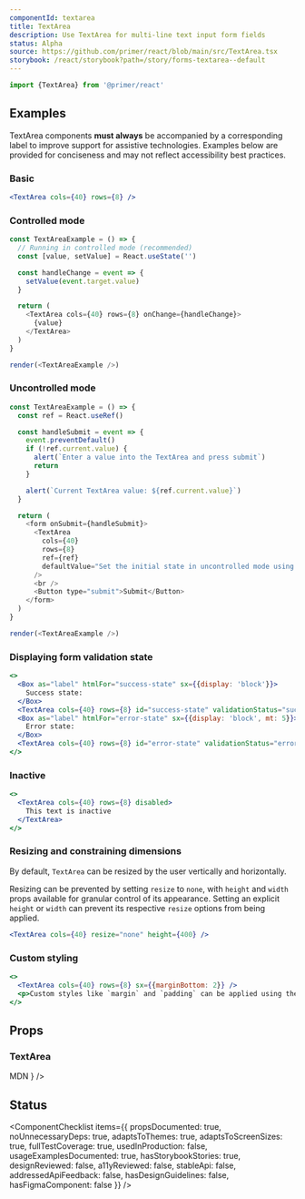 ```yaml
---
componentId: textarea
title: TextArea
description: Use TextArea for multi-line text input form fields
status: Alpha
source: https://github.com/primer/react/blob/main/src/TextArea.tsx
storybook: /react/storybook?path=/story/forms-textarea--default
---
```



```js
import {TextArea} from '@primer/react'
```

## Examples

<Note variant="warning">

TextArea components **must always** be accompanied by a corresponding label to improve support for assistive
technologies. Examples below are provided for conciseness and may not reflect accessibility best practices.

</Note>

### Basic

```jsx live
<TextArea cols={40} rows={8} />
```

### Controlled mode

```javascript live noinline
const TextAreaExample = () => {
  // Running in controlled mode (recommended)
  const [value, setValue] = React.useState('')

  const handleChange = event => {
    setValue(event.target.value)
  }

  return (
    <TextArea cols={40} rows={8} onChange={handleChange}>
      {value}
    </TextArea>
  )
}

render(<TextAreaExample />)
```

### Uncontrolled mode

```javascript live noinline
const TextAreaExample = () => {
  const ref = React.useRef()

  const handleSubmit = event => {
    event.preventDefault()
    if (!ref.current.value) {
      alert(`Enter a value into the TextArea and press submit`)
      return
    }

    alert(`Current TextArea value: ${ref.current.value}`)
  }

  return (
    <form onSubmit={handleSubmit}>
      <TextArea
        cols={40}
        rows={8}
        ref={ref}
        defaultValue="Set the initial state in uncontrolled mode using the defaultValue prop"
      />
      <br />
      <Button type="submit">Submit</Button>
    </form>
  )
}

render(<TextAreaExample />)
```

### Displaying form validation state

```jsx live
<>
  <Box as="label" htmlFor="success-state" sx={{display: 'block'}}>
    Success state:
  </Box>
  <TextArea cols={40} rows={8} id="success-state" validationStatus="success" />
  <Box as="label" htmlFor="error-state" sx={{display: 'block', mt: 5}}>
    Error state:
  </Box>
  <TextArea cols={40} rows={8} id="error-state" validationStatus="error" />
</>
```

### Inactive

```jsx live
<>
  <TextArea cols={40} rows={8} disabled>
    This text is inactive
  </TextArea>
</>
```

### Resizing and constraining dimensions

By default, `TextArea` can be resized by the user vertically and horizontally.

Resizing can be prevented by setting `resize` to `none`, with `height` and `width` props available for granular control of its appearance.
Setting an explicit `height` or `width` can prevent its respective `resize` options from being applied.

```jsx live
<TextArea cols={40} resize="none" height={400} />
```

### Custom styling

```jsx live
<>
  <TextArea cols={40} rows={8} sx={{marginBottom: 2}} />
  <p>Custom styles like `margin` and `padding` can be applied using the `sx` prop</p>
</>
```

## Props

### TextArea

<PropsTable>
  <PropsTableRow
    defaultValue="undefined"
    name="required"
    type="boolean"
    description="Indicates to the user and assistive technologies that the field value is required"
  />
  <PropsTableRow
    name="cols"
    type="number"
    description="Specifies the visible width of a text area."
  />
  <PropsTableRow
    name="rows"
    type="number"
    description="Specifies the visible height of a text area."
  />
  <PropsTableRow
    name="block"
    type="boolean"
    defaultValue="false"
    description="Expands with width of the component to fill the parent elements"
  />
  <PropsTableRow
    name="resize"
    type="'both' | 'horizontal' | 'vertical' | 'none'"
    defaultValue="both"
    description="Changes background color to a higher contrast color"
  />
  <PropsTableRow
    name="height"
    defaultValue="undefined"
    type="number"
    description="Apply an optional, precise height"
  />
  <PropsTableRow
    name="width"
    defaultValue="undefined"
    type="number"
    description="Apply an optional, precise width"
  />
  <PropsTableRow name="validationStatus" 
    defaultValue="undefined" 
    type="'success' | 'error' | undefined" 
    description="Style the textarea to match the current form validation status"
  />
  <PropsTablePassthroughPropsRow
    elementName="textarea"
    passthroughPropsLink={
      <Link href="https://developer.mozilla.org/en-US/docs/Web/HTML/Element/textarea#attributes">MDN</Link>
    }
  />

</PropsTable>

## Status

<ComponentChecklist
  items={{
    propsDocumented: true,
    noUnnecessaryDeps: true,
    adaptsToThemes: true,
    adaptsToScreenSizes: true,
    fullTestCoverage: true,
    usedInProduction: false,
    usageExamplesDocumented: true,
    hasStorybookStories: true,
    designReviewed: false,
    a11yReviewed: false,
    stableApi: false,
    addressedApiFeedback: false,
    hasDesignGuidelines: false,
    hasFigmaComponent: false
  }}
/>
